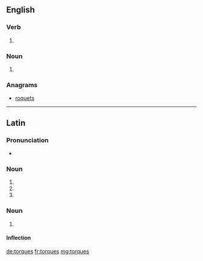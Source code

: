 ==English==

===Verb===
{{head|en}}

# {{en-third-person singular of|torque}}

===Noun===
{{head|en|plural}}

# {{plural of|torque|lang=en}}

===Anagrams===
* [[roquets#English|roquets]]

----

==Latin==

===Pronunciation===
* {{la-pronunc|torques}}

===Noun===
{{la-noun-form|torquēs}}

# {{inflection of|torquis||nom|p|lang=la}}
# {{inflection of|torquis||acc|p|lang=la}}
# {{inflection of|torquis||voc|p|lang=la}}

===Noun===
{{la-noun|torques|torquis|torquis|f|third}}

# {{alternative form of|torquis|lang=la}}

====Inflection====
{{la-decl-3rd-I-navis|torques|torqu}}

[[de:torques]]
[[fr:torques]]
[[mg:torques]]